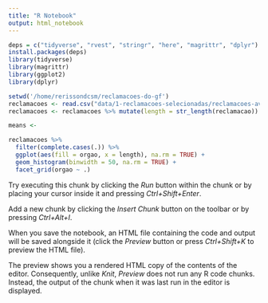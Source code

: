 ```yaml
---
title: "R Notebook"
output: html_notebook
---
```

```r
deps = c("tidyverse", "rvest", "stringr", "here", "magrittr", "dplyr")
install.packages(deps)
library(tidyverse)
library(magrittr)
library(ggplot2)
library(dplyr)
```

```r
setwd('/home/rerissondcsm/reclamacoes-do-gf')
reclamacoes <- read.csv("data/1-reclamacoes-selecionadas/reclamacoes-avaliadas.csv")
reclamacoes <- reclamacoes %>% mutate(length = str_length(reclamacao))
```

```r

means <- 

reclamacoes %>% 
  filter(complete.cases(.)) %>% 
  ggplot(aes(fill = orgao, x = length), na.rm = TRUE) + 
  geom_histogram(binwidth = 50, na.rm = TRUE) + 
  facet_grid(orgao ~ .)
```

Try executing this chunk by clicking the *Run* button within the chunk or by placing your cursor inside it and pressing *Ctrl+Shift+Enter*. 

Add a new chunk by clicking the *Insert Chunk* button on the toolbar or by pressing *Ctrl+Alt+I*.

When you save the notebook, an HTML file containing the code and output will be saved alongside it (click the *Preview* button or press *Ctrl+Shift+K* to preview the HTML file).

The preview shows you a rendered HTML copy of the contents of the editor. Consequently, unlike *Knit*, *Preview* does not run any R code chunks. Instead, the output of the chunk when it was last run in the editor is displayed.
